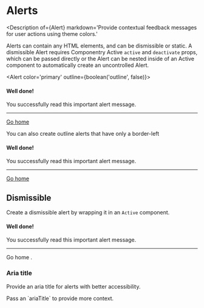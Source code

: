 

<Meta title='Components|Alert' component={Alert} title='Alerts' />

<ElementsProvider>

# Alerts

<Description
  of={Alert}
  markdown='Provide contextual feedback messages for user actions using theme colors.'
></Description>

Alerts can contain any HTML elements, and can be dismissible or static. A dismissible
Alert requires Componentry Active `active` and `deactivate` props, which can be passed
directly or the Alert can be nested inside of an Active component to automatically create
an uncontrolled Alert.

<Alert color='primary' outline={boolean('outline', false)}>
  <h4 className='alert-heading'>Well done!</h4>
  <p className='mb-0'>You successfully read this important alert message.</p>
  <hr className='hr' />
  <a href='#' className='a alert-link'>
    Go home
  </a>
</Alert>

<Props of={Alert} />

You can also create outline alerts that have only a border-left

<Alert color='primary' outline>
  <h4 className='alert-heading'>Well done!</h4>
  <p className='mb-0'>You successfully read this important alert message.</p>
  <hr className='hr' />
  <a href='#' className='a alert-link'>
    Go home
  </a>
</Alert>

## Dismissible

Create a dismissible alert by wrapping it in an `Active` component.

<Active defaultActive>
  <Alert color='primary' dismissible>
    <h4 className='alert-heading'>Well done!</h4>
    <p className='mb-0'>You successfully read this important alert message.</p>
    <hr className='hr' />
    <Anchor href='#' className='alert-link'>
      Go home
    </Anchor>.
  </Alert>
</Active>

### Aria title

Provide an aria title for alerts with better accessibility.

<Alert color='primary' ariaTitle='Alert provides context on setting the aria title'>
  Pass an `ariaTitle` to provide more context.
</Alert>

</ElementsProvider>
